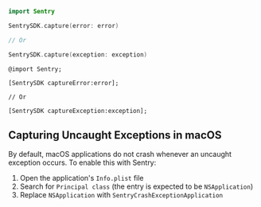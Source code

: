 ```swift {tabTitle:"Swift"}
import Sentry

SentrySDK.capture(error: error)

// Or

SentrySDK.capture(exception: exception)

```

```objc {tabTitle:"Objective-C"}
@import Sentry;

[SentrySDK captureError:error];

// Or

[SentrySDK captureException:exception];
```

## Capturing Uncaught Exceptions in macOS

By default, macOS applications do not crash whenever an uncaught exception occurs. To enable this with Sentry:

1. Open the application's `Info.plist` file
2. Search for `Principal class` (the entry is expected to be `NSApplication`)
3. Replace `NSApplication` with `SentryCrashExceptionApplication`
